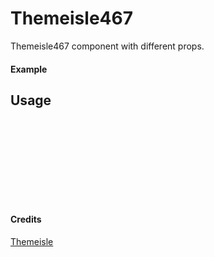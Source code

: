 
<Meta of={Themeisle467} title="Themeisle/Themeisle467" />

# Themeisle467

Themeisle467 component with different props.

#### Example

<Canvas of={Themeisle467.Primary} />

## Usage

```ts
import { Themeisle467 } from "yadl-ui";

const Example = () => {
  return (
      <Themeisle467 />
  );
};

export default Example;
```

#### Credits
[Themeisle](https://themeisle.com/illustrations)
